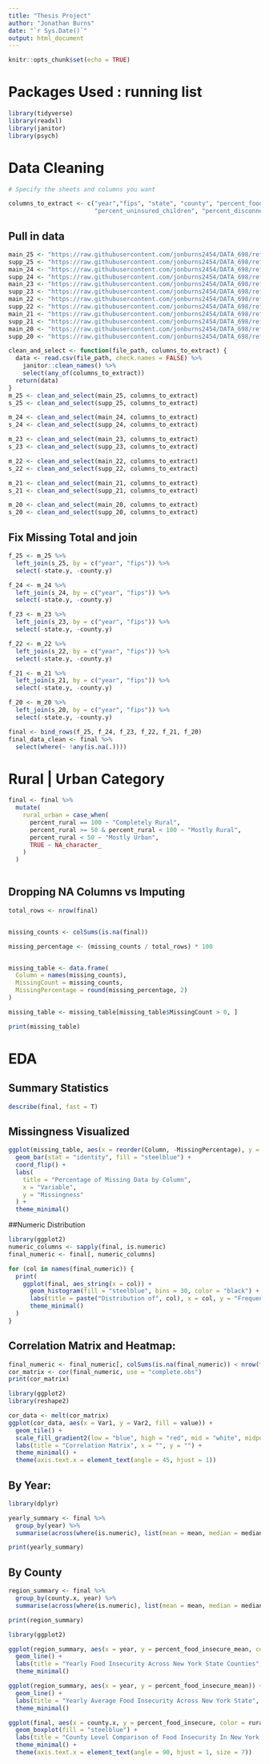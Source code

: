 ---
title: "Thesis Project"
author: "Jonathan Burns"
date: "`r Sys.Date()`"
output: html_document
---

```{r setup, include=FALSE}
knitr::opts_chunk$set(echo = TRUE)

```

# Packages Used : running list
```{r message=FALSE, warning=FALSE}
library(tidyverse)
library(readxl)
library(janitor)
library(psych)
```


# Data Cleaning

```{r}
# Specify the sheets and columns you want

columns_to_extract <- c("year","fips", "state", "county", "percent_food_insecure","percent_frequent_mental_distress",
                        "percent_uninsured_children", "percent_disconnected_youth", "spending_per_pupil","school_funding_adequacy", "high_school_graduation_rate", "median_household_income", "gender_pay_gap", "percent_enrolled_in_free_or_reduced_lunch", "percent_household_income_required_for_child_care_expenses", "percent_households_with_severe_cost_burden", "percent_rural", "percent_65_and_over", "percent_black","percent_not_proficient_in_english", "segregation_index", "percent_disconnected_youth", "food_environment_index", "teen_birth_rate", "percent_fair_or_poor_health", "percent_unemployed", "percent_children_in_single_parent_households", "percent_children_in_poverty", "percent_severe_housing_problems", "percent_completed_high_school","percent_completed_high_school", "percent_low_birthweight")

```

## Pull in data

```{r}
main_25 <- "https://raw.githubusercontent.com/jonburns2454/DATA_698/refs/heads/main/DATA/main_25.csv"
supp_25 <- "https://raw.githubusercontent.com/jonburns2454/DATA_698/refs/heads/main/DATA/supp_25.csv"
main_24 <- "https://raw.githubusercontent.com/jonburns2454/DATA_698/refs/heads/main/DATA/main_24.csv"
supp_24 <- "https://raw.githubusercontent.com/jonburns2454/DATA_698/refs/heads/main/DATA/supp_24.csv"
main_23 <- "https://raw.githubusercontent.com/jonburns2454/DATA_698/refs/heads/main/DATA/main_23.csv"
supp_23 <- "https://raw.githubusercontent.com/jonburns2454/DATA_698/refs/heads/main/DATA/supp_23.csv"
main_22 <- "https://raw.githubusercontent.com/jonburns2454/DATA_698/refs/heads/main/DATA/main_22.csv"
supp_22 <- "https://raw.githubusercontent.com/jonburns2454/DATA_698/refs/heads/main/DATA/supp_22.csv"
main_21 <- "https://raw.githubusercontent.com/jonburns2454/DATA_698/refs/heads/main/DATA/main_21.csv"
supp_21 <- "https://raw.githubusercontent.com/jonburns2454/DATA_698/refs/heads/main/DATA/supp_21.csv"
main_20 <- "https://raw.githubusercontent.com/jonburns2454/DATA_698/refs/heads/main/DATA/main_20.csv"
supp_20 <- "https://raw.githubusercontent.com/jonburns2454/DATA_698/refs/heads/main/DATA/supp_20.csv"
```


```{r}
clean_and_select <- function(file_path, columns_to_extract) {
  data <- read.csv(file_path, check.names = FALSE) %>%
    janitor::clean_names() %>%
    select(any_of(columns_to_extract))
  return(data)
}
m_25 <- clean_and_select(main_25, columns_to_extract)
s_25 <- clean_and_select(supp_25, columns_to_extract)

m_24 <- clean_and_select(main_24, columns_to_extract)
s_24 <- clean_and_select(supp_24, columns_to_extract)

m_23 <- clean_and_select(main_23, columns_to_extract)
s_23 <- clean_and_select(supp_23, columns_to_extract)

m_22 <- clean_and_select(main_22, columns_to_extract)
s_22 <- clean_and_select(supp_22, columns_to_extract)

m_21 <- clean_and_select(main_21, columns_to_extract)
s_21 <- clean_and_select(supp_21, columns_to_extract)

m_20 <- clean_and_select(main_20, columns_to_extract)
s_20 <- clean_and_select(supp_20, columns_to_extract)

```

## Fix Missing Total and join
```{r}

f_25 <- m_25 %>% 
  left_join(s_25, by = c("year", "fips")) %>% 
  select(-state.y, -county.y)

f_24 <- m_24 %>% 
  left_join(s_24, by = c("year", "fips")) %>% 
  select(-state.y, -county.y)

f_23 <- m_23 %>% 
  left_join(s_23, by = c("year", "fips")) %>% 
  select(-state.y, -county.y)

f_22 <- m_22 %>% 
  left_join(s_22, by = c("year", "fips")) %>% 
  select(-state.y, -county.y)

f_21 <- m_21 %>% 
  left_join(s_21, by = c("year", "fips")) %>% 
  select(-state.y, -county.y)

f_20 <- m_20 %>% 
  left_join(s_20, by = c("year", "fips")) %>% 
  select(-state.y, -county.y)
```

```{r}
final <- bind_rows(f_25, f_24, f_23, f_22, f_21, f_20)
final_data_clean <- final %>%
  select(where(~ !any(is.na(.))))
```

# Rural | Urban Category
```{r}
final <- final %>%
  mutate(
    rural_urban = case_when(
      percent_rural == 100 ~ "Completely Rural",
      percent_rural >= 50 & percent_rural < 100 ~ "Mostly Rural",
      percent_rural < 50 ~ "Mostly Urban",
      TRUE ~ NA_character_ 
    )
  )
    
```

## Dropping NA Columns vs Imputing

```{r}

total_rows <- nrow(final)


missing_counts <- colSums(is.na(final))

missing_percentage <- (missing_counts / total_rows) * 100


missing_table <- data.frame(
  Column = names(missing_counts),
  MissingCount = missing_counts,
  MissingPercentage = round(missing_percentage, 2) 
)

missing_table <- missing_table[missing_table$MissingCount > 0, ]

print(missing_table)
```

# EDA

## Summary Statistics

```{r}
describe(final, fast = T)
```




## Missingness Visualized

```{r}
ggplot(missing_table, aes(x = reorder(Column, -MissingPercentage), y = MissingPercentage)) +
  geom_bar(stat = "identity", fill = "steelblue") +
  coord_flip() + 
  labs(
    title = "Percentage of Missing Data by Column",
    x = "Variable",
    y = "Missingness"
  ) +
  theme_minimal()
```

##Numeric Distribution

```{r}
library(ggplot2)
numeric_columns <- sapply(final, is.numeric)
final_numeric <- final[, numeric_columns]

for (col in names(final_numeric)) {
  print(
    ggplot(final, aes_string(x = col)) +
      geom_histogram(fill = "steelblue", bins = 30, color = "black") +
      labs(title = paste("Distribution of", col), x = col, y = "Frequency") +
      theme_minimal()
  )
}
```

## Correlation Matrix and Heatmap:

```{r}
final_numeric <- final_numeric[, colSums(is.na(final_numeric)) < nrow(final_numeric)]
cor_matrix <- cor(final_numeric, use = "complete.obs")
print(cor_matrix)

library(ggplot2)
library(reshape2)

cor_data <- melt(cor_matrix)
ggplot(cor_data, aes(x = Var1, y = Var2, fill = value)) +
  geom_tile() +
  scale_fill_gradient2(low = "blue", high = "red", mid = "white", midpoint = 0) +
  labs(title = "Correlation Matrix", x = "", y = "") +
  theme_minimal() +
  theme(axis.text.x = element_text(angle = 45, hjust = 1))
```


## By Year:

```{r}
library(dplyr)

yearly_summary <- final %>%
  group_by(year) %>%
  summarise(across(where(is.numeric), list(mean = mean, median = median, sd = sd), na.rm = TRUE))

print(yearly_summary)
```

## By County
```{r}
region_summary <- final %>%
  group_by(county.x, year) %>%
  summarise(across(where(is.numeric), list(mean = mean, median = median, sd = sd), na.rm = TRUE))

print(region_summary)
```



```{r}
library(ggplot2)

ggplot(region_summary, aes(x = year, y = percent_food_insecure_mean, color = county.x)) +
  geom_line() +
  labs(title = "Yearly Food Insecurity Across New York State Counties", x = "Year", y = "Food Insecurity") +
  theme_minimal()
```

```{r}

ggplot(region_summary, aes(x = year, y = percent_food_insecure_mean)) +
  geom_line() +
  labs(title = "Yearly Average Food Insecurity Across New York State", x = "Year", y = "Value") +
  theme_minimal()
```

```{r}

ggplot(final, aes(x = county.x, y = percent_food_insecure, color = rural_urban)) +
  geom_boxplot(fill = "steelblue") +
  labs(title = "County Level Comparison of Food Insecurity In New York State", x = "County", y = "Food Insecurity Percentage") +
  theme_minimal() +
  theme(axis.text.x = element_text(angle = 90, hjust = 1, size = 7))
```



